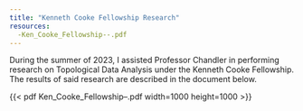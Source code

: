 ```yaml
---
title: "Kenneth Cooke Fellowship Research"
resources: 
  -Ken_Cooke_Fellowship--.pdf
---
```

During the summer of 2023, I assisted Professor Chandler in performing research on Topological Data Analysis under the Kenneth Cooke Fellowship. The results of said research are described in the document below.

{{< pdf Ken_Cooke_Fellowship--.pdf width=1000 height=1000 >}}
